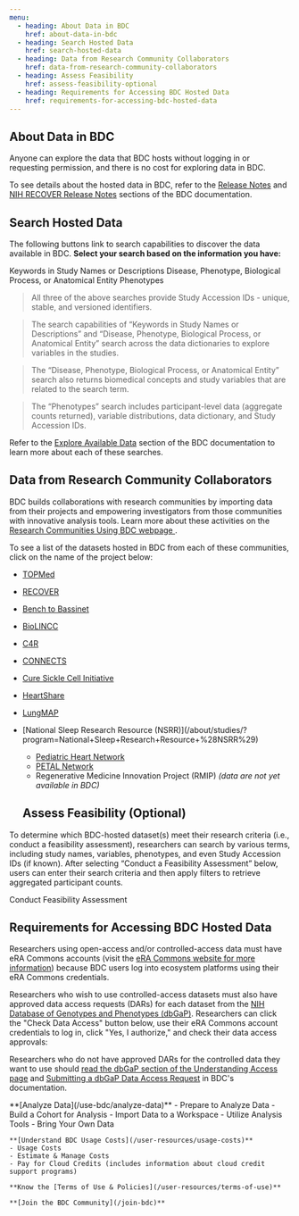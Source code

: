 ```yaml
---
menu:
  - heading: About Data in BDC
    href: about-data-in-bdc
  - heading: Search Hosted Data
    href: search-hosted-data  
  - heading: Data from Research Community Collaborators
    href: data-from-research-community-collaborators  
  - heading: Assess Feasibility
    href: assess-feasibility-optional
  - heading: Requirements for Accessing BDC Hosted Data
    href: requirements-for-accessing-bdc-hosted-data
---
```


<FenceProvider>
  <PageContent 
    title="Explore BDC Data"
    menuItems={props.pageContext.frontmatter.menu}
  >
  
  ## About Data in BDC
  
  Anyone can explore the data that BDC hosts without logging in or requesting permission,
  and there is no cost for exploring data in BDC.
  
To see details about the hosted data in BDC, refer to the [Release Notes](https://bdcatalyst.gitbook.io/biodata-catalyst-documentation/written-documentation/release-notes) and [NIH RECOVER Release Notes](https://bdcatalyst.gitbook.io/biodata-catalyst-documentation/written-documentation/nih-recover-release-notes)   sections of the BDC documentation.
  
  ## Search Hosted Data
  
The following buttons link to search capabilities to discover the data available in   BDC. **Select your search based on the information you have:**
  
  <ButtonContainer>
  <ButtonLink to="https://gen3.biodatacatalyst.nhlbi.nih.gov/discovery" className=" GTM-button" id="search-gen3">Keywords in Study Names or Descriptions</ButtonLink>
  <ButtonLink to="/use-bdc/explore-data/dug" className="GTM-button" id="search-dug">  Disease, Phenotype, Biological Process, or Anatomical Entity</ButtonLink>
  <ButtonLink to="https://openpicsure.biodatacatalyst.nhlbi.nih.gov/picsureui/"   className="GTM-button" id="search-open">Phenotypes</ButtonLink>
  </ButtonContainer>
  
> All three of the above searches provide Study Accession IDs - unique, stable, and   versioned identifiers. 
  
> The search capabilities of “Keywords in Study Names or Descriptions” and “Disease, Phenotype, Biological Process, or Anatomical Entity” search across the data  dictionaries to explore variables in the studies. 
  
> The “Disease, Phenotype, Biological Process, or Anatomical Entity” search also  returns biomedical concepts and study variables that are related to the search term. 
  
> The “Phenotypes” search includes participant-level data (aggregate counts returned),  variable distributions, data dictionary, and Study Accession IDs.
  
Refer to the [Explore Available Data](https://bdcatalyst.gitbook.io/biodata-catalyst-documentation/written-documentation/explore-available-data) section  of the BDC documentation to learn more about each of these searches.
  
  ## Data from Research Community Collaborators
  
BDC builds collaborations with research communities by importing data from their projects and empowering investigators from those communities with innovative analysis tools. Learn more about these activities on the [Research Communities Using BDC webpage  ](/about/research-communities).
  
To see a list of the datasets hosted in BDC from each of these communities, click on  the name of the project below:
  
  * [TOPMed](/about/studies/?program=TOPMed)
  * [RECOVER](/about/studies/?program=RECOVER)
  * [Bench to Bassinet](/about/studies/?program=Bench+to+Bassinet)
  * [BioLINCC](/about/studies/?program=BioLINCC)
  * [C4R](/about/studies/?program=C4R)
  * [CONNECTS](/about/studies/?program=CONNECTS)
  * [Cure Sickle Cell Initiative](/about/studies/?program=Cure+Sickle+Cell+Initiative)
  * [HeartShare](/about/studies/?program=HeartShare)
  * [LungMAP](/about/studies/?program=LungMAP)
* [National Sleep Research Resource (NSRR)](/about/studies/?  program=National+Sleep+Research+Resource+%28NSRR%29)
  * [Pediatric Heart Network](/about/studies/?program=Pediatric+Heart+Network+%28PHN%29)
  * [PETAL Network](/about/studies/?program=PETAL+Network)
  * Regenerative Medicine Innovation Project (RMIP) *(data are not yet available in BDC)*
  
  ## Assess Feasibility (Optional)
  
To determine which BDC-hosted dataset(s) meet their research criteria (i.e., conduct a feasibility assessment), researchers can search by various terms, including study names, variables, phenotypes, and even Study Accession IDs (if known). After selecting “Conduct a Feasibility Assessment” below, users can enter their search criteria and   then apply filters to retrieve aggregated participant counts.
  
  <ButtonContainer>
  <ButtonLink to="https://openpicsure.biodatacatalyst.nhlbi.nih.gov/picsureui/" className="GTM-button" id="feasibility-open">Conduct Feasibility Assessment</ ButtonLink>
  </ButtonContainer>
  
  ## Requirements for Accessing BDC Hosted Data
  
Researchers using open-access and/or controlled-access data must have eRA Commons accounts (visit the [eRA Commons website for more information](https://www.era.nih.gov/register-accounts/create-and-edit-an-account.htm)) because BDC users log into  ecosystem platforms using their eRA Commons credentials.
  
Researchers who wish to use controlled-access datasets must also have approved data access requests (DARs) for each dataset from the [NIH Database of Genotypes and Phenotypes (dbGaP)](https://www.ncbi.nlm.nih.gov/gap/). Researchers can click the "Check Data Access" button below, use their eRA Commons account credentials to log in,  click "Yes, I authorize," and check their data access approvals:
  
  <ButtonContainer>
    <DataAccessChecker />
  </ButtonContainer>
  
Researchers who do not have approved DARs for the controlled data they want to use should [read the dbGaP section of the Understanding Access page](https://bdcatalyst.gitbook.io/biodata-catalyst-documentation/written-documentation/data-access/understanding-access-requirements-for-biodata-catalyst#dbgap) and [Submitting a dbGaP Data Access Request](https://bdcatalyst.gitbook.io/biodata-catalyst-documentation/written-documentation/data-access/submitting-a-dbgap-data-access-request) in BDC's   documentation.
  
  <NextStepsCard>
    **[Analyze Data](/use-bdc/analyze-data)**
    - Prepare to Analyze Data
    - Build a Cohort for Analysis
    - Import Data to a Workspace
    - Utilize Analysis Tools
    - Bring Your Own Data
  
    **[Understand BDC Usage Costs](/user-resources/usage-costs)**
    - Usage Costs
    - Estimate & Manage Costs
    - Pay for Cloud Credits (includes information about cloud credit support programs)
  
    **Know the [Terms of Use & Policies](/user-resources/terms-of-use)**
  
    **[Join the BDC Community](/join-bdc)**
  </NextStepsCard>
  
  </PageContent>
</FenceProvider>
